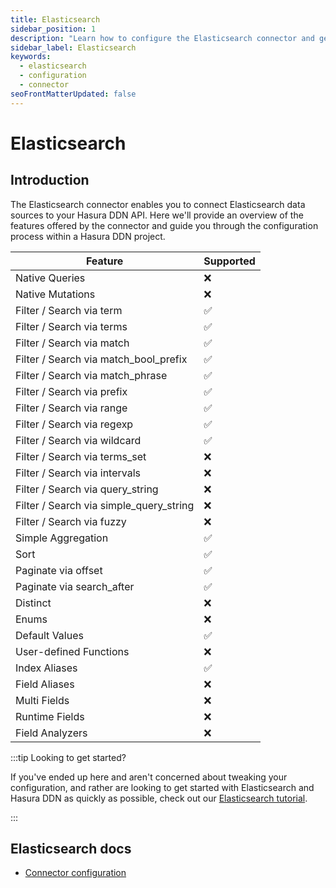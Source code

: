 ```yaml
---
title: Elasticsearch
sidebar_position: 1
description: "Learn how to configure the Elasticsearch connector and get an instant API for your Elasticsearch data."
sidebar_label: Elasticsearch
keywords:
  - elasticsearch
  - configuration
  - connector
seoFrontMatterUpdated: false
---
```


# Elasticsearch

## Introduction

The Elasticsearch connector enables you to connect Elasticsearch data sources to your Hasura DDN API. Here we'll provide
an overview of the features offered by the connector and guide you through the configuration process within a Hasura DDN
project.

| Feature                                 | Supported |
| --------------------------------------- | --------- |
| Native Queries                          | ❌        |
| Native Mutations                        | ❌        |
| Filter / Search via term                | ✅        |
| Filter / Search via terms               | ✅        |
| Filter / Search via match               | ✅        |
| Filter / Search via match_bool_prefix   | ✅        |
| Filter / Search via match_phrase        | ✅        |
| Filter / Search via prefix              | ✅        |
| Filter / Search via range               | ✅        |
| Filter / Search via regexp              | ✅        |
| Filter / Search via wildcard            | ✅        |
| Filter / Search via terms_set           | ❌        |
| Filter / Search via intervals           | ❌        |
| Filter / Search via query_string        | ❌        |
| Filter / Search via simple_query_string | ❌        |
| Filter / Search via fuzzy               | ❌        |
| Simple Aggregation                      | ✅        |
| Sort                                    | ✅        |
| Paginate via offset                     | ✅        |
| Paginate via search_after               | ✅        |
| Distinct                                | ❌        |
| Enums                                   | ❌        |
| Default Values                          | ✅        |
| User-defined Functions                  | ❌        |
| Index Aliases                           | ✅        |
| Field Aliases                           | ❌        |
| Multi Fields                            | ❌        |
| Runtime Fields                          | ❌        |
| Field Analyzers                         | ❌        |

:::tip Looking to get started?

If you've ended up here and aren't concerned about tweaking your configuration, and rather are looking to get started
with Elasticsearch and Hasura DDN as quickly as possible, check out our
[Elasticsearch tutorial](/how-to-build-with-ddn/with-elasticsearch.mdx).

:::

## Elasticsearch docs

- [Connector configuration](/reference/connectors/elasticsearch/configuration.mdx)
